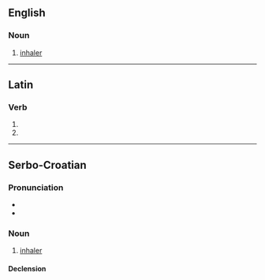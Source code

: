 {{also|inhalátor}}

==English==

===Noun===
{{en-noun}}

# [[inhaler]]

----

==Latin==

===Verb===
{{la-verb-form|inhālātor}}

# {{inflection of|inhālō||2|s|futr|pasv|impr|lang=la}}
# {{inflection of|inhālō||3|s|futr|pasv|impr|lang=la}}

----

==Serbo-Croatian==

===Pronunciation===
* {{IPA|/inxǎlaːtor/|lang=sh}}
* {{hyphenation|in|ha|la|tor|lang=sh}}

===Noun===
{{sh-noun|g=m|head=inhàlātor}}

# [[inhaler]]

====Declension====
{{sh-decl-noun
|inhalator|inhalatori
|inhalatora|inhalatora
|inhalatoru|inhalatorima
|inhalator|inhalatore
|inhalatore|inhalatori
|inhalatoru|inhalatorima
|inhalatorom|inhalatorima
}}